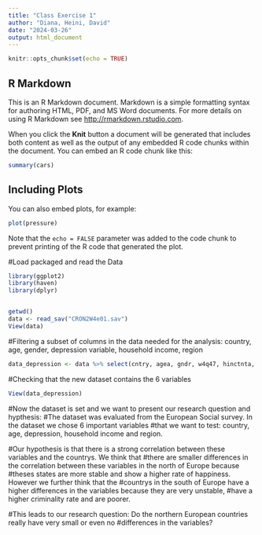 ```yaml
---
title: "Class Exercise 1"
author: "Diana, Heini, David"
date: "2024-03-26"
output: html_document
---
```


```r
knitr::opts_chunk$set(echo = TRUE)
```

## R Markdown

This is an R Markdown document. Markdown is a simple formatting syntax for authoring HTML, PDF, and MS Word documents. For more details on using R Markdown see <http://rmarkdown.rstudio.com>.

When you click the **Knit** button a document will be generated that includes both content as well as the output of any embedded R code chunks within the document. You can embed an R code chunk like this:

```r
summary(cars)
```

## Including Plots

You can also embed plots, for example:

```r
plot(pressure)
```

Note that the `echo = FALSE` parameter was added to the code chunk to prevent printing of the R code that generated the plot.


#Load packaged and read the Data
```r
library(ggplot2)
library(haven)
library(dplyr)


getwd()
data <- read_sav("CRON2W4e01.sav")
View(data)
```


#Filtering a subset of columns in the data needed for the analysis: country, age, gender, depression variable, household income, region
```r
data_depression <- data %>% select(cntry, agea, gndr, w4q47, hinctnta, region)

```

#Checking that the new dataset contains the 6 variables

```r
View(data_depression)
```


#Now the dataset is set and we want to present our research question and hypthesis:
#The dataset was evaluated from the European Social survey. In the dataset we chose 6 important variables #that we want to test: country, age, depression, household income and region. 

#Our hypothesis is that there is a strong correlation between these variables and the countrys. We think that #there are smaller differences in the correlation between these variables in the north of Europe because #theses states are more stable and show a higher rate of happiness. However we further think that the #countrys in the south of Europe have a higher differences in the variables because they are very unstable, #have a higher criminality rate and are poorer.

#This leads to our research question: Do the northern European countries really have very small or even no #differences in the variables?















